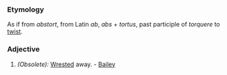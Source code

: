 ===Etymology===
As if from ''abstort'', from Latin ''ab'', ''abs'' + ''tortus'', past participle of ''torquere'' to [[twist]].
===Adjective===
#''(Obsolete):'' [[Wrested]] away. - [[Bailey]]